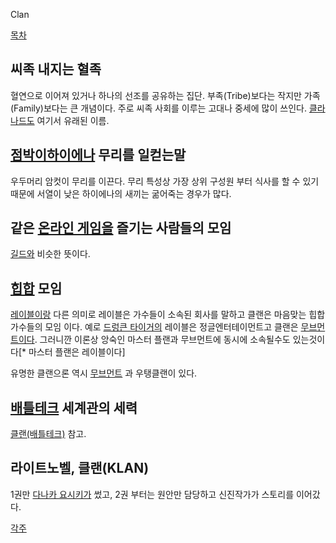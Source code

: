 Clan

[[목차]]
== 씨족 내지는 혈족 ==
혈연으로 이어져 있거나 하나의 선조를 공유하는 집단. 부족(Tribe)보다는 작지만 가족(Family)보다는 큰 개념이다. 주로 씨족 사회를 이루는 고대나 중세에 많이 쓰인다. [[클라나드]]도 여기서 유래된 이름.

== [[점박이하이에나]] 무리를 일컫는말 ==
우두머리 암컷이 무리를 이끈다. 무리 특성상 가장 상위 구성원 부터 식사를 할 수 있기 때문에 서열이 낮은 하이에나의 새끼는 굶어죽는 경우가 많다.

== 같은 [[온라인 게임]]을 즐기는 사람들의 모임 ==
[[길드]]와 비슷한 뜻이다.

== [[힙합]] 모임 ==
[[레이블]]이랑 다른 의미로 레이블은 가수들이 소속된 회사를 말하고 클랜은 마음맞는 힙합가수들의 모임 이다. 예로 [[드렁큰 타이거]]의 레이블은 정글엔터테이먼트고 클랜은 [[무브먼트]]이다. 그러니깐 이론상 앙숙인 마스터 플랜과 무브먼트에 동시에 소속될수도 있는것이다[* 마스터 플랜은 레이블이다]

유명한 클랜으론 역시 [[무브먼트]] 과 우탱클랜이 있다.

== [[배틀테크]] 세계관의 세력 ==
[[클랜(배틀테크)]] 참고.

== 라이트노벨, 클랜(KLAN) ==
1권만 [[다나카 요시키]]가 썼고, 2권 부터는 원안만 담당하고 신진작가가 스토리를 이어갔다. 

[[각주]]
